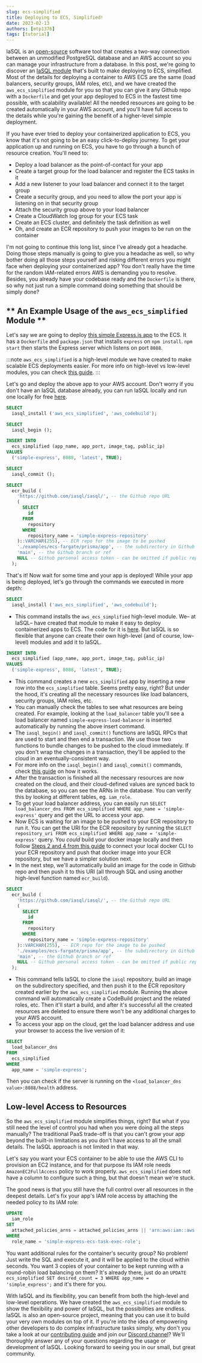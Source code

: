 ```yaml
---
slug: ecs-simplified
title: Deploying to ECS, Simplified!
date: 2023-02-13
authors: [mtp1376]
tags: [tutorial]
---
```


IaSQL is an [open-source](https://github.com/iasql/iasql) software tool that creates a two-way connection between an unmodified PostgreSQL database and an AWS account so you can manage your infrastructure from a database. In this post, we're going to discover an [IaSQL module](docs/module) that's built to make deploying to ECS, simplified. Most of the details for deploying a container to AWS ECS are the same (load balancers, security groups, IAM roles, etc), and we have created the `aws_ecs_simplified` module for you so that you can give it any Github repo with a `Dockerfile` and get your app deployed to ECS in the fastest time possible, with scalability available! All the needed resources are going to be created automatically in your AWS account, and you'll have full access to the details while you're gaining the benefit of a higher-level simple deployment.

<!--truncate-->

If you have ever tried to deploy your containerized application to ECS, you know that it's not going to be an easy click-to-deploy journey. To get your application up and running on ECS, you have to go through a bunch of resource creation. You'll need to:

- Deploy a load balancer as the point-of-contact for your app
- Create a target group for the load balancer and register the ECS tasks in it
- Add a new listener to your load balancer and connect it to the target group
- Create a security group, and you need to allow the port your app is listening on in that security group
- Attach the security group above to your load balancer
- Create a CloudWatch log group for your ECS task
- Create an ECS cluster, and definitely the task definition as well
- Oh, and create an ECR repository to push your images to be run on the container

I'm not going to continue this long list, since I've already got a headache. Doing those steps manually is going to give you a headache as well, so why bother doing all those steps yourself and risking different errors you might face when deploying your containerized app? You don't really have the time for the random IAM-related errors AWS is demanding you to resolve. Besides, you already have your codebase ready and the `Dockerfile` is there, so why not just run a simple command doing something that should be simply done?

## ** An Example Usage of the `aws_ecs_simplified` Module **

Let's say we are going to deploy [this simple Express.js app](https://github.com/iasql/iasql/tree/main/examples/ecs-fargate/prisma/app) to the ECS. It has a `Dockerfile` and `package.json` that installs `express` on `npm install`. `npm start` then starts the Express server which listens on port `8088`.

:::note
`aws_ecs_simplified` is a high-level module we have created to make scalable ECS deployments easier. For more info on high-level vs low-level modules, you can check [this guide](https://iasql.com/docs/low-level-vs-high-level/).
:::

Let's go and deploy the above app to your AWS account. Don't worry if you don't have an IaSQL database already, you can run IaSQL locally and run one locally for free [here](/docs/).

```sql title="Deploy a simple Express.js app from a Github repository to ECS" showLineNumbers
SELECT
  iasql_install ('aws_ecs_simplified', 'aws_codebuild');

SELECT
  iasql_begin ();

INSERT INTO
  ecs_simplified (app_name, app_port, image_tag, public_ip)
VALUES
  ('simple-express', 8088, 'latest', TRUE);

SELECT
  iasql_commit ();

SELECT
  ecr_build (
    'https://github.com/iasql/iasql/', -- the Github repo URL
    (
      SELECT
        id
      FROM
        repository
      WHERE
        repository_name = 'simple-express-repository'
    )::VARCHAR(255), -- ECR repo for the image to be pushed
    './examples/ecs-fargate/prisma/app', -- the subdirectory in Github repo
    'main', -- the Github branch or ref
    NULL -- Github personal access token - can be omitted if public repository
  );
```

That's it! Now wait for some time and your app is deployed! While your app is being deployed, let's go through the commands we executed in more depth:

```sql
SELECT
  iasql_install ('aws_ecs_simplified', 'aws_codebuild');
```

- This command installs the `aws_ecs_simplified` high-level module. We– at IaSQL– have created that module to make it easy to deploy containerized apps to ECS. The code for it is [here](https://github.com/iasql/iasql/blob/v0.0.22/src/modules/0.0.23/aws_ecs_simplified/sql/after_install.sql). But IaSQL is so flexible that anyone can create their own high-level (and of course, low-level) modules and add it to IaSQL.

```sql
INSERT INTO
  ecs_simplified (app_name, app_port, image_tag, public_ip)
VALUES
  ('simple-express', 8088, 'latest', TRUE);
```

- This command creates a new `ecs_simplified` app by inserting a new row into the `ecs_simplified` table. Seems pretty easy, right? But under the hood, it's creating all the necessary resources like load balancers, security groups, IAM roles, etc.
- You can manually check the tables to see what resources are being created. For example, looking at the `load_balancer` table you'll see a load balancer named `simple-express-load-balancer` is inserted automatically by running the above insert command.
- The `iasql_begin()` and `iasql_commit()` functions are IaSQL RPCs that are used to start and then end a transaction. We use those two functions to bundle changes to be pushed to the cloud immediately. If you don't wrap the changes in a transaction, they'll be applied to the cloud in an eventually-consistent way.
- For more info on the `iasql_begin()` and `iasql_commit()` commands, check [this guide](https://iasql.com/docs/transaction/) on how it works.
- After the transaction is finished all the necessary resources are now created on the cloud, and their cloud-defined values are synced back to the database, so you can see the ARNs in the database. You can verify this by looking at different tables, eg. `iam_role`.
- To get your load balancer address, you can easily run `SELECT load_balancer_dns FROM ecs_simplified WHERE app_name = 'simple-express'` query and get the URL to access your app.
- Now ECS is waiting for an image to be pushed to your ECR repository to run it. You can get the URI for the ECR repository by running the `SELECT repository_uri FROM ecs_simplified WHERE app_name = 'simple-express'` query. You _could_ build your docker image locally and then follow [Steps 2 and 4 from this guide](https://docs.aws.amazon.com/AmazonECR/latest/userguide/getting-started-cli.html) to connect your local docker CLI to your ECR repository and push that docker image into your ECR repository, but we have a simpler solution next.
- In the next step, we'll automatically build an image for the code in Github repo and then push it to this URI (all through SQL and using another high-level function named `ecr_build`).

```sql
SELECT
  ecr_build (
    'https://github.com/iasql/iasql/', -- the Github repo URL
    (
      SELECT
        id
      FROM
        repository
      WHERE
        repository_name = 'simple-express-repository'
    )::VARCHAR(255), -- ECR repo for the image to be pushed
    './examples/ecs-fargate/prisma/app', -- the subdirectory in Github repo
    'main', -- the Github branch or ref
    NULL -- Github personal access token - can be omitted if public repository
  );
```

- This command tells IaSQL to clone the `iasql` repository, build an image on the subdirectory specified, and then push it to the ECR repository created earlier by the `aws_ecs_simplified` module. Running the above command will automatically create a CodeBuild project and the related roles, etc. Then it'll start a build, and after it's successful all the created resources are deleted to ensure there won't be any additional charges to your AWS account.
- To access your app on the cloud, get the load balancer address and use your browser to access the live version of it:

```sql
SELECT
  load_balancer_dns
FROM
  ecs_simplified
WHERE
  app_name = 'simple-express';
```

Then you can check if the server is running on the `<load_balancer_dns value>:8088/health` address.

## Low-level Access to Resources

So the `aws_ecs_simplified` module simplifies things, right? But what if you still need the level of control you had when you were doing all the steps manually? The traditional PaaS trade-off is that you can't grow your app beyond the built-in limitations as you don't have access to all the small details. The IaSQL approach is not limited in that way.

Let's say you want your ECS container to be able to use the AWS CLI to provision an EC2 instance, and for that purpose its IAM role needs `AmazonEC2FullAccess` policy to work properly. `aws_ecs_simplified` does not have a column to configure such a thing, but that doesn't mean we're stuck.

The good news is that you still have the full control over all resources in the deepest details. Let's fix your app's IAM role access by attaching the needed policy to its IAM role:

```sql
UPDATE
  iam_role
SET
  attached_policies_arns = attached_policies_arns || 'arn:aws:iam::aws:policy/AmazonEC2FullAccess' -- attached_policies_arns is of text[] type
WHERE
  role_name = 'simple-express-ecs-task-exec-role';
```

You want additional rules for the container's security group? No problem! Just write the SQL and execute it, and it will be applied to the cloud within seconds. You want 3 copies of your container to be kept running with a round-robin load balancing on them? It's already there, just do an `UPDATE ecs_simplified SET desired_count = 3 WHERE app_name = 'simple_express';` and it's there for you.

With IaSQL and its flexibility, you can benefit from both the high-level and low-level operations. We have created the `aws_ecs_simplified` module to show the flexibility and power of IaSQL, but the possibilities are endless. IaSQL is also an open-source project, meaning that you can use it to build your very own modules on top of it. If you're into the idea of empowering other developers to do complex infrastructure tasks simply, why don't you take a look at our [contributing guide](https://github.com/iasql/iasql/blob/main/CONTRIBUTING.md) and join our [Discord channel](https://discord.iasql.com)? We'll thoroughly answer any of your questions regarding the usage or development of IaSQL. Looking forward to seeing you in our small, but great community.
